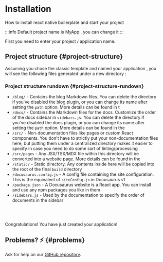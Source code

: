 


# Installation

How to install react native boilerplate and start your project

:::info
Default project name is MyApp , you can change it
:::

First you need to enter your project / application name.

<InputAppName />

<NpmInstall />

## Project structure {#project-structure}

Assuming you chose the classic template and named your application <AppName background />, you will see the following files generated under a new directory <AppName background />:

<CodeStructure />

### Project structure rundown {#project-structure-rundown}

- `/blog/` - Contains the blog Markdown files. You can delete the directory if you've disabled the blog plugin, or you can change its name after setting the `path` option. More details can be found in t
- `/docs/` - Contains the Markdown files for the docs. Customize the order of the docs sidebar in `sidebars.js`. You can delete the directory if you've disabled the docs plugin, or you can change its name after setting the `path` option. More details can be found in the
- `/src/` - Non-documentation files like pages or custom React components. You don't have to strictly put your non-documentation files here, but putting them under a centralized directory makes it easier to specify in case you need to do some sort of linting/processing
- `/src/pages` - Any JSX/TSX/MDX file within this directory will be converted into a website page. More details can be found in the
- `/static/` - Static directory. Any contents inside here will be copied into the root of the final `build` directory
- `/docusaurus.config.js` - A config file containing the site configuration. This is the equivalent of `siteConfig.js` in Docusaurus v1
- `/package.json` - A Docusaurus website is a React app. You can install and use any npm packages you like in them
- `/sidebars.js` - Used by the documentation to specify the order of documents in the sidebar

<br />
<br />

Congratulations! You have just created your <AppName background/> application!

## Problems? ⚡ {#problems}

Ask for help on our [GitHub repository](https://github.com/adsalihac/react-native-boilerplate/discussions).
